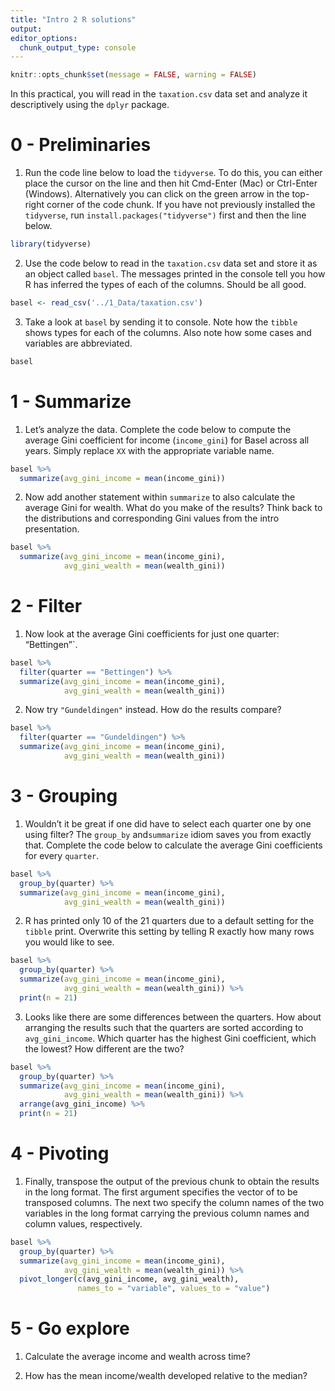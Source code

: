 ```yaml
---
title: "Intro 2 R solutions"
output:
editor_options:
  chunk_output_type: console
---
```


```r
knitr::opts_chunk$set(message = FALSE, warning = FALSE)
```

In this practical, you will read in the `taxation.csv` data set and analyze it descriptively using the `dplyr` package.

# 0 - Preliminaries

1. Run the code line below to load the `tidyverse`. To do this, you can either place the cursor on the line and then hit Cmd-Enter (Mac) or Ctrl-Enter (Windows). Alternatively you can click on the green arrow in the top-right corner of the code chunk. If you have not previously installed the `tidyverse`, run `install.packages("tidyverse")` first and then the line below. 



```r
library(tidyverse)
```

2. Use the code below to read in the `taxation.csv` data set and store it as an object called `basel`. The messages printed in the console tell you how R has inferred the types of each of the columns. Should be all good.

```r
basel <- read_csv('../1_Data/taxation.csv')
```

3. Take a look at `basel` by sending it to console. Note how the `tibble` shows types for each of the columns. Also note how some cases and variables are abbreviated. 

```r
basel
```

# 1 - Summarize

1. Let's analyze the data. Complete the code below to compute the average Gini coefficient for income (`income_gini`) for Basel across all years. Simply replace `XX` with the appropriate variable name.

```r
basel %>% 
  summarize(avg_gini_income = mean(income_gini))
```

2. Now add another statement within `summarize` to also calculate the average Gini for wealth. What do you make of the results? Think back to the distributions and corresponding Gini values from the intro presentation. 

```r
basel %>% 
  summarize(avg_gini_income = mean(income_gini),
            avg_gini_wealth = mean(wealth_gini))
```

# 2 - Filter

1. Now look at the average Gini coefficients for just one quarter: "Bettingen"`. 

```r
basel %>% 
  filter(quarter == "Bettingen") %>% 
  summarize(avg_gini_income = mean(income_gini),
            avg_gini_wealth = mean(wealth_gini))
```

2. Now try `"Gundeldingen"` instead. How do the results compare?  

```r
basel %>% 
  filter(quarter == "Gundeldingen") %>% 
  summarize(avg_gini_income = mean(income_gini),
            avg_gini_wealth = mean(wealth_gini))
```

# 3 - Grouping

1. Wouldn't it be great if one did have to select each quarter one by one using filter? The `group_by` and`summarize` idiom saves you from exactly that. Complete the code below to calculate the average Gini coefficients for every `quarter`.  

```r
basel %>% 
  group_by(quarter) %>% 
  summarize(avg_gini_income = mean(income_gini),
            avg_gini_wealth = mean(wealth_gini))
```

2. R has printed only 10 of the 21 quarters due to a default setting for the `tibble` print. Overwrite this setting by telling R exactly how many rows you would like to see. 

```r
basel %>% 
  group_by(quarter) %>% 
  summarize(avg_gini_income = mean(income_gini),
            avg_gini_wealth = mean(wealth_gini)) %>% 
  print(n = 21)
```

3. Looks like there are some differences between the quarters. How about arranging the results such that the quarters are sorted according to `avg_gini_income`. Which quarter has the highest Gini coefficient, which the lowest? How different are the two?

```r
basel %>% 
  group_by(quarter) %>% 
  summarize(avg_gini_income = mean(income_gini),
            avg_gini_wealth = mean(wealth_gini)) %>% 
  arrange(avg_gini_income) %>% 
  print(n = 21)
```

# 4 - Pivoting

1. Finally, transpose the output of the previous chunk to obtain the results in the long format. The first argument specifies the vector of to be transposed columns. The next two specify the column names of the two variables in the long format carrying the previous column names and column values, respectively.  

```r
basel %>% 
  group_by(quarter) %>% 
  summarize(avg_gini_income = mean(income_gini),
            avg_gini_wealth = mean(wealth_gini)) %>% 
  pivot_longer(c(avg_gini_income, avg_gini_wealth), 
               names_to = "variable", values_to = "value")
```

# 5 - Go explore

1. Calculate the average income and wealth across time?

2. How has the mean income/wealth developed relative to the median?






